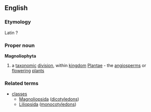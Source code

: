 ==English==
===Etymology===
Latin ?
===Proper noun===
{{wikipedia}}
'''Magnoliophyta'''
#a [[taxonomic]] [[division]], within [[kingdom]] [[Plantae]] - the [[angiosperm]]s or [[flowering]] [[plant]]s
===Related terms===
{{wikispecies}}
*[[class]]es
**[[Magnoliopsida]] ([[dicotyledon]]s)
**[[Liliopsida]] ([[monocotyledon]]s)